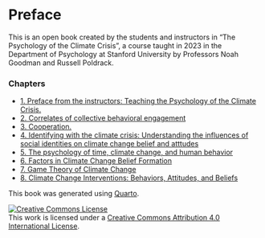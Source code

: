 # Preface {.unnumbered}

This is an open book created by the students and instructors in "The Psychology of the Climate Crisis", a course taught in 2023 in the Department of Psychology at Stanford University by Professors Noah Goodman and Russell Poldrack.

### Chapters

- [1.  Preface from the instructors: Teaching the Psychology of the Climate Crisis.](chapters/psychology-climate-change.md)
- [2.  Correlates of collective behavioral engagement](chapters/behavior_change.md)
- [3.  Cooperation.](chapters/cooperation.md)
- [4.  Identifying with the climate crisis: Understanding the influences of social identities on climate change belief and atttudes](chapters/social_identity.md)
- [5.  The psychology of time, climate change, and human behavior](chapters/time.md)
- [6.  Factors in Climate Change Belief Formation](chapters/motivated_reasoning_misinformation.md)
- [7.  Game Theory of Climate Change](chapters/game_theory.md)
- [8.  Climate Change Interventions: Behaviors, Attitudes, and Beliefs](chapters/interventions.md)


This book was generated using [Quarto](https://quarto.org).

<a rel="license" href="http://creativecommons.org/licenses/by/4.0/"><img alt="Creative Commons License" style="border-width:0" src="https://i.creativecommons.org/l/by/4.0/88x31.png" /></a><br />This work is licensed under a <a rel="license" href="http://creativecommons.org/licenses/by/4.0/">Creative Commons Attribution 4.0 International License</a>.
